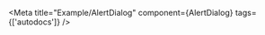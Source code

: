 
<Meta title="Example/AlertDialog"
      component={AlertDialog}
      tags={['autodocs']} 
/>

<Title />

## 설치

프로젝트에 @custompackages/designsystem이 설치되어 있는지 확인하세요. 

다음과 같이 AlertDialog 컴포넌트를 임포트할 수 있습니다

```jsx
import { AlertDialog } from '@custompackages/designsystem';
```

## Basic Usage

<Canvas>
  <Story name="BasicDialog" args={{ header: 'test' }}>
    {args => <AlertDialog {...args} />}
  </Story>
</Canvas>

## Props

<Controls />


## AssembledDialogExample 

<AssembledDialogExample />
 

 코드 예시

 ```jsx

 const AssembledDialogExample = () => {
  const [isVisible, setVisible] = useState(false)

  return (
    <>
      <button
        type="button"
        onClick={() => {
          setVisible(true)
        }}
      >
        click button !
      </button>
      <AlertDialog isVisible={isVisible} onChangeVisible={setVisible} header="example" onSubmit={async (e) => {}}>
        <AlertDialog.Body>Test Body</AlertDialog.Body>
      </AlertDialog>
    </>
  )
}

export default AssembledDialogExample

 ```